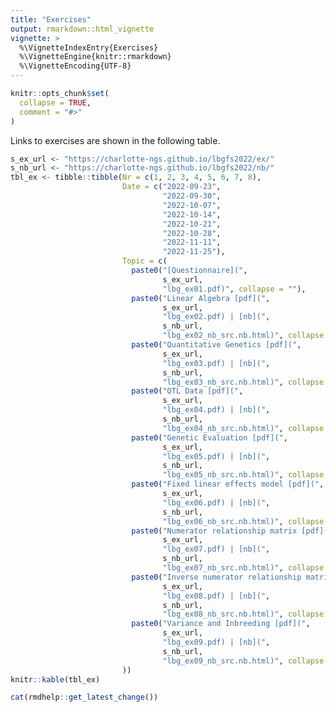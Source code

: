 ```yaml
---
title: "Exercises"
output: rmarkdown::html_vignette
vignette: >
  %\VignetteIndexEntry{Exercises}
  %\VignetteEngine{knitr::rmarkdown}
  %\VignetteEncoding{UTF-8}
---
```


```r
knitr::opts_chunk$set(
  collapse = TRUE,
  comment = "#>"
)
```

Links to exercises are shown in the following table.

```r
s_ex_url <- "https://charlotte-ngs.github.io/lbgfs2022/ex/"
s_nb_url <- "https://charlotte-ngs.github.io/lbgfs2022/nb/"
tbl_ex <- tibble::tibble(Nr = c(1, 2, 3, 4, 5, 6, 7, 8),
                         Date = c("2022-09-23",
                                  "2022-09-30",
                                  "2022-10-07",
                                  "2022-10-14",
                                  "2022-10-21",
                                  "2022-10-28",
                                  "2022-11-11",
                                  "2022-11-25"),
                         Topic = c(
                           paste0("[Questionnaire](", 
                                  s_ex_url, 
                                  "lbg_ex01.pdf)", collapse = ""),
                           paste0("Linear Algebra [pdf](", 
                                  s_ex_url, 
                                  "lbg_ex02.pdf) | [nb](", 
                                  s_nb_url, 
                                  "lbg_ex02_nb_src.nb.html)", collapse = ""),
                           paste0("Quantitative Genetics [pdf](", 
                                  s_ex_url, 
                                  "lbg_ex03.pdf) | [nb](", 
                                  s_nb_url, 
                                  "lbg_ex03_nb_src.nb.html)", collapse = ""),
                           paste0("QTL Data [pdf](", 
                                  s_ex_url, 
                                  "lbg_ex04.pdf) | [nb](", 
                                  s_nb_url, 
                                  "lbg_ex04_nb_src.nb.html)", collapse = ""),
                           paste0("Genetic Evaluation [pdf](", 
                                  s_ex_url, 
                                  "lbg_ex05.pdf) | [nb](", 
                                  s_nb_url, 
                                  "lbg_ex05_nb_src.nb.html)", collapse = ""),
                           paste0("Fixed linear effects model [pdf](", 
                                  s_ex_url, 
                                  "lbg_ex06.pdf) | [nb](", 
                                  s_nb_url, 
                                  "lbg_ex06_nb_src.nb.html)", collapse = ""),
                           paste0("Numerator relationship matrix [pdf](", 
                                  s_ex_url, 
                                  "lbg_ex07.pdf) | [nb](", 
                                  s_nb_url, 
                                  "lbg_ex07_nb_src.nb.html)", collapse = ""),
                           paste0("Inverse numerator relationship matrix [pdf](",
                                  s_ex_url,
                                  "lbg_ex08.pdf) | [nb](",
                                  s_nb_url,
                                  "lbg_ex08_nb_src.nb.html)", collapse = ""),
                           paste0("Variance and Inbreeding [pdf](",
                                  s_ex_url,
                                  "lbg_ex09.pdf) | [nb](",
                                  s_nb_url,
                                  "lbg_ex09_nb_src.nb.html)", collapse = "")
                         ))
knitr::kable(tbl_ex)
```


```r
cat(rmdhelp::get_latest_change())
```


